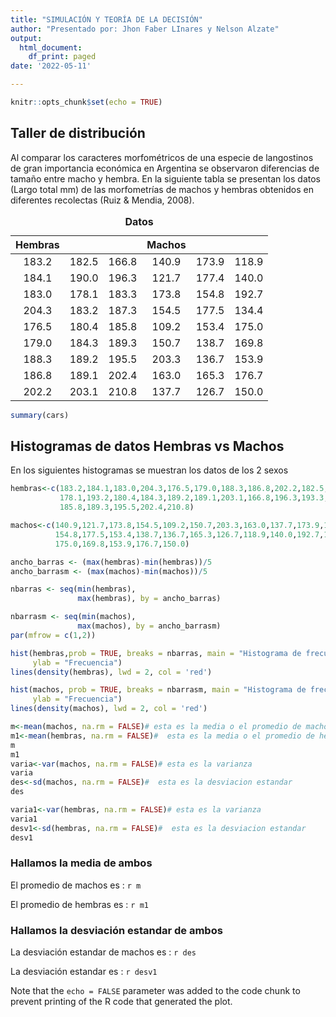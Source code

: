 ```yaml
---
title: "SIMULACIÓN Y TEORÍA DE LA DECISIÓN"
author: "Presentado por: Jhon Faber LInares y Nelson Alzate"
output:
  html_document:
    df_print: paged
date: '2022-05-11'

---
```


```r
knitr::opts_chunk$set(echo = TRUE)
```

##  Taller de distribución

Al comparar los caracteres morfométricos de una especie de langostinos de gran importancia económica en Argentina se observaron diferencias de tamaño entre macho y hembra. En la siguiente tabla se presentan los datos (Largo total mm) de las morfometrías de machos y hembras obtenidos en diferentes recolectas (Ruiz & Mendia, 2008). 

Table: **Datos**

**Hembras**|  |   |**Machos**| |    |
|:------:|:------:|:------:|:------:|:------:|:------:|
183.2| 182.5|166.8|140.9|173.9|118.9|
184.1| 190.0|196.3|121.7|177.4|140.0|
183.0| 178.1|183.3|173.8|154.8|192.7|
204.3| 183.2|187.3|154.5|177.5|134.4|
176.5| 180.4|185.8|109.2|153.4|175.0|
179.0| 184.3|189.3|150.7|138.7|169.8|
188.3| 189.2|195.5|203.3|136.7|153.9|
186.8| 189.1|202.4|163.0|165.3|176.7|
202.2| 203.1|210.8|137.7|126.7|150.0|


```r
summary(cars)
```

## Histogramas de datos Hembras vs Machos

En los siguientes histogramas se muestran los datos de los 2 sexos

```r
hembras<-c(183.2,184.1,183.0,204.3,176.5,179.0,188.3,186.8,202.2,182.5,190.0,
           178.1,193.2,180.4,184.3,189.2,189.1,203.1,166.8,196.3,193.3,187.3,
           185.8,189.3,195.5,202.4,210.8)

machos<-c(140.9,121.7,173.8,154.5,109.2,150.7,203.3,163.0,137.7,173.9,177.4,
          154.8,177.5,153.4,138.7,136.7,165.3,126.7,118.9,140.0,192.7,134.4,
          175.0,169.8,153.9,176.7,150.0)

ancho_barras <- (max(hembras)-min(hembras))/5
ancho_barrasm <- (max(machos)-min(machos))/5

nbarras <- seq(min(hembras),
               max(hembras), by = ancho_barras)

nbarrasm <- seq(min(machos),
               max(machos), by = ancho_barrasm)
par(mfrow = c(1,2))

hist(hembras,prob = TRUE, breaks = nbarras, main = "Histograma de frecuencias", 
     ylab = "Frecuencia")
lines(density(hembras), lwd = 2, col = 'red')

hist(machos, prob = TRUE, breaks = nbarrasm, main = "Histograma de frecuencias", 
     ylab = "Frecuencia")
lines(density(machos), lwd = 2, col = 'red')

m<-mean(machos, na.rm = FALSE)# esta es la media o el promedio de machos
m1<-mean(hembras, na.rm = FALSE)#  esta es la media o el promedio de hembras
m
m1
varia<-var(machos, na.rm = FALSE)# esta es la varianza
varia
des<-sd(machos, na.rm = FALSE)#  esta es la desviacion estandar
des

varia1<-var(hembras, na.rm = FALSE)# esta es la varianza
varia1
desv1<-sd(hembras, na.rm = FALSE)#  esta es la desviacion estandar
desv1

```

### Hallamos la media de ambos 

El promedio de machos es : `r m`

El promedio de hembras es : `r m1`


### Hallamos la desviación estandar de ambos 

La desviación estandar de machos es : `r des`

La desviación estandar es : `r desv1`


Note that the `echo = FALSE` parameter was added to the code chunk to prevent printing of the R code that generated the plot.
